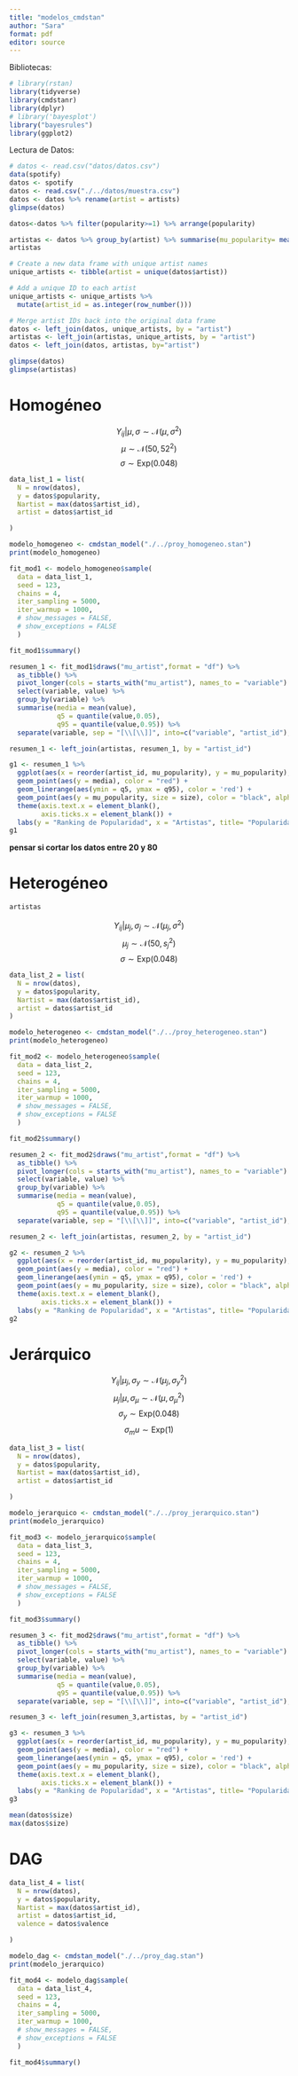 ```yaml
---
title: "modelos_cmdstan"
author: "Sara"
format: pdf
editor: source
---
```


Bibliotecas:

```r
# library(rstan)
library(tidyverse)
library(cmdstanr)
library(dplyr)
# library('bayesplot')
library("bayesrules")
library(ggplot2)
```

Lectura de Datos:

```r
# datos <- read.csv("datos/datos.csv")
data(spotify)
datos <- spotify
datos <- read.csv("./../datos/muestra.csv")
datos <- datos %>% rename(artist = artists)
glimpse(datos)
```

```r
datos<-datos %>% filter(popularity>=1) %>% arrange(popularity)
```


```r
artistas <- datos %>% group_by(artist) %>% summarise(mu_popularity= mean(popularity), size = n()) %>% arrange(mu_popularity)
artistas
```



```r
# Create a new data frame with unique artist names
unique_artists <- tibble(artist = unique(datos$artist))

# Add a unique ID to each artist
unique_artists <- unique_artists %>%
  mutate(artist_id = as.integer(row_number()))

# Merge artist IDs back into the original data frame
datos <- left_join(datos, unique_artists, by = "artist")
artistas <- left_join(artistas, unique_artists, by = "artist")
datos <- left_join(datos, artistas, by="artist")

glimpse(datos)
glimpse(artistas)
```


# Homogéneo

$$Y_{ij}|\mu,\sigma \sim \mathcal{N}(\mu,\sigma^2)$$
$$\mu \sim \mathcal{N}(50,52^2)$$
$$\sigma \sim \text{Exp}(0.048)$$

```r
data_list_1 = list(
  N = nrow(datos),
  y = datos$popularity,
  Nartist = max(datos$artist_id),
  artist = datos$artist_id

)

modelo_homogeneo <- cmdstan_model("./../proy_homogeneo.stan")
print(modelo_homogeneo)
```

```r
fit_mod1 <- modelo_homogeneo$sample(
  data = data_list_1,
  seed = 123,
  chains = 4,
  iter_sampling = 5000, 
  iter_warmup = 1000,
  # show_messages = FALSE,
  # show_exceptions = FALSE
  )
```

```r
fit_mod1$summary()
```

```r
resumen_1 <- fit_mod1$draws("mu_artist",format = "df") %>% 
  as_tibble() %>% 
  pivot_longer(cols = starts_with("mu_artist"), names_to = "variable") %>% 
  select(variable, value) %>% 
  group_by(variable) %>% 
  summarise(media = mean(value),
            q5 = quantile(value,0.05),
            q95 = quantile(value,0.95)) %>% 
  separate(variable, sep = "[\\[\\]]", into=c("variable", "artist_id"), extra="drop", convert = TRUE) 

resumen_1 <- left_join(artistas, resumen_1, by = "artist_id")

g1 <- resumen_1 %>% 
  ggplot(aes(x = reorder(artist_id, mu_popularity), y = mu_popularity), color = 'blue') +
  geom_point(aes(y = media), color = "red") +
  geom_linerange(aes(ymin = q5, ymax = q95), color = 'red') +
  geom_point(aes(y = mu_popularity, size = size), color = "black", alpha = 0.2) +
  theme(axis.text.x = element_blank(), 
        axis.ticks.x = element_blank()) +
  labs(y = "Ranking de Popularidad", x = "Artistas", title= "Popularidad media por artista")
g1
```
**pensar si cortar los datos entre 20 y 80**

# Heterogéneo

```r
artistas
```


$$Y_{ij}|\mu_j,\sigma_j \sim \mathcal{N}(\mu_j,\sigma^2)$$
$$\mu_j \sim \mathcal{N}(50,s_j^2)$$
$$\sigma \sim \text{Exp}(0.048)$$

```r
data_list_2 = list(
  N = nrow(datos),
  y = datos$popularity,
  Nartist = max(datos$artist_id),
  artist = datos$artist_id
)

modelo_heterogeneo <- cmdstan_model("./../proy_heterogeneo.stan")
print(modelo_heterogeneo)
```


```r
fit_mod2 <- modelo_heterogeneo$sample(
  data = data_list_2,
  seed = 123,
  chains = 4,
  iter_sampling = 5000, 
  iter_warmup = 1000,
  # show_messages = FALSE,
  # show_exceptions = FALSE
  )
```



```r
fit_mod2$summary()
```


```r
resumen_2 <- fit_mod2$draws("mu_artist",format = "df") %>% 
  as_tibble() %>% 
  pivot_longer(cols = starts_with("mu_artist"), names_to = "variable") %>% 
  select(variable, value) %>% 
  group_by(variable) %>% 
  summarise(media = mean(value),
            q5 = quantile(value,0.05),
            q95 = quantile(value,0.95)) %>% 
  separate(variable, sep = "[\\[\\]]", into=c("variable", "artist_id"), extra="drop", convert = TRUE) 

resumen_2 <- left_join(artistas, resumen_2, by = "artist_id")

g2 <- resumen_2 %>% 
  ggplot(aes(x = reorder(artist_id, mu_popularity), y = mu_popularity), color = 'blue') +
  geom_point(aes(y = media), color = "red") +
  geom_linerange(aes(ymin = q5, ymax = q95), color = 'red') +
  geom_point(aes(y = mu_popularity, size = size), color = "black", alpha = 0.2) +
  theme(axis.text.x = element_blank(), 
        axis.ticks.x = element_blank()) +
  labs(y = "Ranking de Popularidad", x = "Artistas", title= "Popularidad media por artista")
g2
```


# Jerárquico
$$Y_{ij}|\mu_j,\sigma_y \sim \mathcal{N}(\mu_j,\sigma_y^2)$$
$$\mu_j|\mu,\sigma_\mu \sim \mathcal{N}(\mu,\sigma_\mu^2)$$
$$\sigma_y \sim \text{Exp}(0.048)$$
$$\sigma_mu \sim \text{Exp}(1)$$

```r
data_list_3 = list(
  N = nrow(datos),
  y = datos$popularity,
  Nartist = max(datos$artist_id),
  artist = datos$artist_id

)

modelo_jerarquico <- cmdstan_model("./../proy_jerarquico.stan")
print(modelo_jerarquico)
```

```r
fit_mod3 <- modelo_jerarquico$sample(
  data = data_list_3,
  seed = 123,
  chains = 4,
  iter_sampling = 5000, 
  iter_warmup = 1000,
  # show_messages = FALSE,
  # show_exceptions = FALSE
  )
```


```r
fit_mod3$summary()
```

```r
resumen_3 <- fit_mod2$draws("mu_artist",format = "df") %>% 
  as_tibble() %>% 
  pivot_longer(cols = starts_with("mu_artist"), names_to = "variable") %>% 
  select(variable, value) %>% 
  group_by(variable) %>% 
  summarise(media = mean(value),
            q5 = quantile(value,0.05),
            q95 = quantile(value,0.95)) %>% 
  separate(variable, sep = "[\\[\\]]", into=c("variable", "artist_id"), extra="drop", convert = TRUE) 

resumen_3 <- left_join(resumen_3,artistas, by = "artist_id")

g3 <- resumen_3 %>% 
  ggplot(aes(x = reorder(artist_id, mu_popularity), y = mu_popularity), color = 'blue') +
  geom_point(aes(y = media), color = "red") +
  geom_linerange(aes(ymin = q5, ymax = q95), color = 'red') +
  geom_point(aes(y = mu_popularity, size = size), color = "black", alpha = 0.2) +
  theme(axis.text.x = element_blank(), 
        axis.ticks.x = element_blank()) +
  labs(y = "Ranking de Popularidad", x = "Artistas", title= "Popularidad media por artista")
g3
```

```r
mean(datos$size)
max(datos$size)
```


# DAG



```r
data_list_4 = list(
  N = nrow(datos),
  y = datos$popularity,
  Nartist = max(datos$artist_id),
  artist = datos$artist_id,
  valence = datos$valence

)

modelo_dag <- cmdstan_model("./../proy_dag.stan")
print(modelo_jerarquico)
```
```r
fit_mod4 <- modelo_dag$sample(
  data = data_list_4,
  seed = 123,
  chains = 4,
  iter_sampling = 5000, 
  iter_warmup = 1000,
  # show_messages = FALSE,
  # show_exceptions = FALSE
  )
```

```r
fit_mod4$summary()
```









